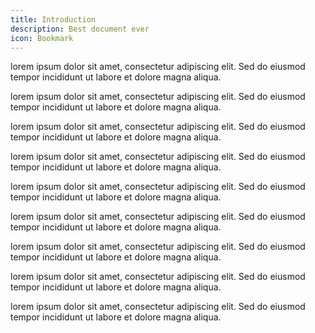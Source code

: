```yaml
---
title: Introduction
description: Best document ever
icon: Bookmark
---
```


lorem ipsum dolor sit amet, consectetur adipiscing elit. Sed do eiusmod tempor incididunt ut labore et dolore magna aliqua.

lorem ipsum dolor sit amet, consectetur adipiscing elit. Sed do eiusmod tempor incididunt ut labore et dolore magna aliqua.

lorem ipsum dolor sit amet, consectetur adipiscing elit. Sed do eiusmod tempor incididunt ut labore et dolore magna aliqua.

lorem ipsum dolor sit amet, consectetur adipiscing elit. Sed do eiusmod tempor incididunt ut labore et dolore magna aliqua.

lorem ipsum dolor sit amet, consectetur adipiscing elit. Sed do eiusmod tempor incididunt ut labore et dolore magna aliqua.

lorem ipsum dolor sit amet, consectetur adipiscing elit. Sed do eiusmod tempor incididunt ut labore et dolore magna aliqua.

lorem ipsum dolor sit amet, consectetur adipiscing elit. Sed do eiusmod tempor incididunt ut labore et dolore magna aliqua.

lorem ipsum dolor sit amet, consectetur adipiscing elit. Sed do eiusmod tempor incididunt ut labore et dolore magna aliqua.

lorem ipsum dolor sit amet, consectetur adipiscing elit. Sed do eiusmod tempor incididunt ut labore et dolore magna aliqua.
